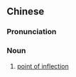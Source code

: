 {{also|拐点}}
==Chinese==
{{zh-forms|s=拐点}}

===Pronunciation===
{{zh-pron
|m=guǎidiǎn
|cat=n
}}

===Noun===
{{zh-noun}}

# {{lb|zh|mathematics}} [[point of inflection]]